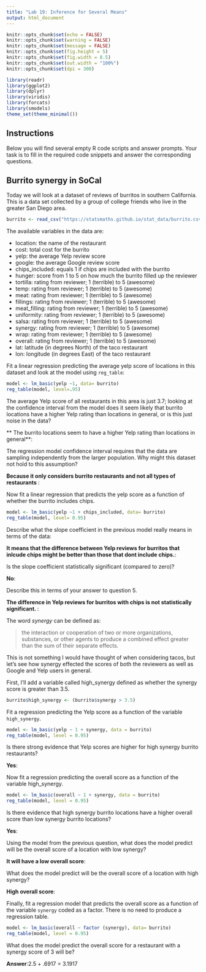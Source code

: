 ```yaml
---
title: "Lab 19: Inference for Several Means"
output: html_document
---
```


```r
knitr::opts_chunk$set(echo = FALSE)
knitr::opts_chunk$set(warning = FALSE)
knitr::opts_chunk$set(message = FALSE)
knitr::opts_chunk$set(fig.height = 5)
knitr::opts_chunk$set(fig.width = 8.5)
knitr::opts_chunk$set(out.width = "100%")
knitr::opts_chunk$set(dpi = 300)

library(readr)
library(ggplot2)
library(dplyr)
library(viridis)
library(forcats)
library(smodels)
theme_set(theme_minimal())
```

## Instructions

Below you will find several empty R code scripts and answer prompts. Your task
is to fill in the required code snippets and answer the corresponding
questions.

## Burrito synergy in SoCal

Today we will look at a dataset of reviews of burritos in southern
California. This is a data set collected by a group of college friends who
live in the greater San Diego area.

```r
burrito <- read_csv("https://statsmaths.github.io/stat_data/burrito.csv")
```

The available variables in the data are:

- location: the name of the restaurant
- cost: total cost for the burrito
- yelp: the average Yelp review score
- google: the average Google review score
- chips_included: equals 1 if chips are included with the burrito
- hunger: score from 1 to 5 on how much the burrito filled up the reviewer
- tortilla: rating from reviewer; 1 (terrible) to 5 (awesome)
- temp: rating from reviewer; 1 (terrible) to 5 (awesome)
- meat: rating from reviewer; 1 (terrible) to 5 (awesome)
- fillings: rating from reviewer; 1 (terrible) to 5 (awesome)
- meat_filling: rating from reviewer; 1 (terrible) to 5 (awesome)
- uniformity: rating from reviewer; 1 (terrible) to 5 (awesome)
- salsa: rating from reviewer; 1 (terrible) to 5 (awesome)
- synergy: rating from reviewer; 1 (terrible) to 5 (awesome)
- wrap: rating from reviewer; 1 (terrible) to 5 (awesome)
- overall: rating from reviewer; 1 (terrible) to 5 (awesome)
- lat: latitude (in degrees North) of the taco restaurant
- lon: longitude (in degrees East) of the taco restaurant

Fit a linear regression predicting the average yelp score of locations in this
dataset and look at the model using `reg_table`:

```r
model <- lm_basic(yelp ~1, data= burrito)
reg_table(model, level=.95)

```


The average Yelp score of all restaurants in this area is just 3.7; looking
at the confidence interval from the model does it seem likely that burrito
locations have a higher Yelp rating than locations in general, or is this
just noise in the data?

** The burrito locations seem to have a higher Yelp rating than locations in general**:

The regression model confidence interval requires that the data are sampling
independently from the larger population. Why might this dataset not hold to
this assumption?

**Because it only considers burrito restaurants and not all types of restaurants **:

Now fit a linear regression that predicts the yelp score as a function of
whether the burrito includes chips.

```r

model <- lm_basic(yelp ~1 + chips_included, data= burrito)
reg_table(model, level= 0.95)


```

Describe what the slope coefficient in the previous model really means
in terms of the data:

**It means that the difference between Yelp reviews for burritos that inlcude chips might be better than those that dont include chips.**:

Is the slope coefficient statistically significant (compared to zero)?

**No**:

Describe this in terms of your answer to question 5.

**The difference in Yelp reviews for burritos with chips is not statistically significant. **:

The word *synergy* can be defined as:

> the interaction or cooperation of two or more organizations, substances,
> or other agents to produce a combined effect greater than the sum of
> their separate effects.

This is not something I would have thought of when considering tacos, but
let's see how synergy effected the scores of both the reviewers as well as
Google and Yelp users in general.

First, I'll add a variable called high_synergy defined as whether the synergy
score is greater than 3.5.

```r
burrito$high_synergy <- (burrito$synergy > 3.5)
```

Fit a regression predicting the Yelp score as a function of the
variable `high_synergy`.

```r
model <- lm_basic(yelp ~ 1 + synergy, data = burrito)
reg_table(model, level = 0.95)

```

Is there strong evidence that Yelp scores are higher for high synergy burrito
restaurants?

**Yes**:

Now fit a regression predicting the overall score as a function of the
variable high_synergy.

```r

model <- lm_basic(overall ~ 1 + synergy, data = burrito)
reg_table(model, level = 0.95)

```

Is there evidence that high synergy burrito locations have a higher overall
score than low synergy burrito locations?

**Yes**:

Using the model from the previous question, what does the model predict
will be the overall score of a location with low synergy?

**It will have a low overall score**:

What does the model predict will be the overall score of a location with
high synergy?

**High overall score**:

Finally, fit a regression model that predicts the overall score as a function
of the variable `synergy` coded as a factor. There is no need to produce a
regression table.

```r

model <- lm_basic(overall ~ factor (synergy), data= burrito)
reg_table(model, level = 0.95)

```

What does the model predict the overall score for a restaurant with a
synergy score of 3 will be?

**Answer**:2.5 + .6917 = 3.1917





